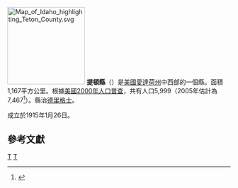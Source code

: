 {{Otheruses|提頓縣|subject=美國愛達荷州的一個縣|other=同名的縣}}
{{noteTA
|G1=美国地名
|1=zh-cn:蒂顿; zh-tw:提頓; 
}}
[[File:Map_of_Idaho_highlighting_Teton_County.svg|175px]]
'''提頓縣'''（{{lang-en|Teton County}}）是[[美國|美國]][[愛達荷州|愛達荷州]]中西部的一個縣。面積1,167平方公里。根據[[美國2000年人口普查|美國2000年人口普查]]，共有人口5,999（2005年估計為7,467<ref name="">{{Cite web |url=http://quickfacts.census.gov/qfd/states/16/16081.html |title=存档副本 |access-date=2006-10-02 |archive-url=https://web.archive.org/web/20150905061809/http://quickfacts.census.gov/qfd/states/16/16081.html |archive-date=2015-09-05 |dead-url=yes }}</ref>）。縣治[[德里格士|德里格士]]。

成立於1915年1月26日。

== 參考文獻 ==
{{reflist}}

{{愛達荷州}}
{{提頓縣 (愛達荷州)}}

[[Category:愛達荷州行政區劃|T]]
[[Category:1915年建立的聚居地|T]]